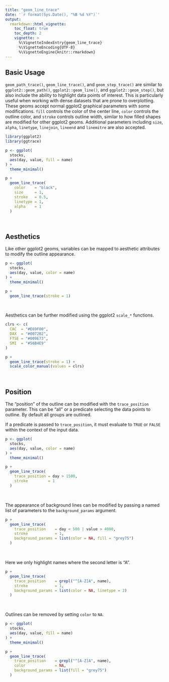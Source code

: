 ```yaml
---
title: "geom_line_trace"
date: '`r format(Sys.Date(), "%B %d %Y")`'
output:
  rmarkdown::html_vignette:
    toc_float: true
    toc_depth: 2
    vignette: >
      %\VignetteIndexEntry{geom_line_trace}
      %\VignetteEncoding{UTF-8}
      %\VignetteEngine{knitr::rmarkdown}
---
```


## Basic Usage

`geom_path_trace()`, `geom_line_trace()`, and `geom_step_trace()` are similar
to `ggplot2::geom_path()`, `ggplot2::geom_line()`, and `ggplot2::geom_step()`,
but also include the ability to highlight data points of interest. This is
particularly useful when working with dense datasets that are prone to
overplotting. These geoms accept normal ggplot2 graphical parameters with some
modifications. `fill` controls the color of the center line, `color` controls
the outline color, and `stroke` controls outline width, similar to how filled
shapes are modified for other ggplot2 geoms. Additional parameters including
`size`, `alpha`,  `linetype`, `linejoin`, `lineend` and `linemitre` are also
accepted.

```r
library(ggplot2)
library(ggtrace)

p <- ggplot(
  stocks,
  aes(day, value, fill = name)
) +
  theme_minimal()

p +
  geom_line_trace(
    color    = "black",
    size     = 1,
    stroke   = 0.5,
    linetype = 1,
    alpha    = 1
  )
```

<br>

## Aesthetics

Like other ggplot2 geoms, variables can be mapped to aesthetic attributes to
modify the outline appearance.

```r
p <- ggplot(
  stocks,
  aes(day, value, color = name)
) +
  theme_minimal()

p +
  geom_line_trace(stroke = 1)
```

<br>

Aesthetics can be further modified using the ggplot2 `scale_*` functions.

```r
clrs <- c(
  CAC  = "#E69F00",
  DAX  = "#0072B2",
  FTSE = "#009E73",
  SMI  = "#56B4E9"
)

p +
  geom_line_trace(stroke = 1) +
  scale_color_manual(values = clrs)
```

<br>

## Position

The "position" of the outline can be modified with the `trace_position`
parameter. This can be "all" or a predicate selecting the data points to
outline. By default all groups are outlined.

If a predicate is passed to `trace_position`, it must evaluate to `TRUE` or
`FALSE` within the context of the input data.

```r
p <- ggplot(
  stocks,
  aes(day, value, color = name)
) +
  theme_minimal()

p +
  geom_line_trace(
    trace_position = day > 1500,
    stroke         = 1
  )
```

<br>

The appearance of background lines can be modified by passing a named list of
parameters to the `background_params` argument.

```r
p +
  geom_line_trace(
    trace_position    = day < 500 | value > 4000,
    stroke            = 1,
    background_params = list(color = NA, fill = "grey75")
  )
```

<br>

Here we only highlight names where the second letter is "A".

```r
p +
  geom_line_trace(
    trace_position    = grepl("^[A-Z]A", name),
    stroke            = 1,
    background_params = list(color = NA, linetype = 2)
  )
```

<br>

Outlines can be removed by setting `color` to `NA`.

```r
p <- ggplot(
  stocks,
  aes(day, value, fill = name)
) +
  theme_minimal()

p +
  geom_line_trace(
    trace_position    = grepl("^[A-Z]A", name),
    color             = NA,
    background_params = list(fill = "grey75")
  )
```
